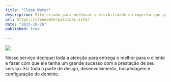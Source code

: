 ```yaml
---
title: "Clean Water"
description: Site criado para melhorar a visibilidade da empresa que presta serviço de limpeza de piscinas
url: https://cleanwaterpiscinas.site/
date: "2023-10-26"
published: true
  
---
```


[![](/clean-water.png)](https://cleanwaterpiscinas.site/)

Nesse serviço dediquei toda a atenção para entrega o melhor para o cliente e fazer com que ele tenha um grande sucesso com a prestação de seu serviço. Fiz toda a parte de design, desenvolvimento, hospedagem e configuração de domínio.